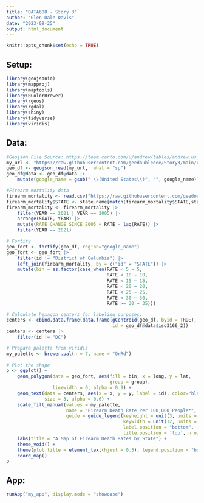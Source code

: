 ```yaml
---
title: "DATA608 - Story 3"
author: "Glen Dale Davis"
date: "2023-09-25"
output: html_document
---
```


```r
knitr::opts_chunk$set(echo = TRUE)
```

## Setup:

```r
library(geojsonio)
library(mapproj)
library(maptools)
library(RColorBrewer)
library(rgeos)
library(rgdal)
library(shiny)
library(tidyverse)
library(viridis)

```

## Data:

```r
#Geojson File Source: https://team.carto.com/u/andrew/tables/andrew.us_states_hexgrid/public/map
my_url <- "https://raw.githubusercontent.com/geedoubledee/Story3/main/us_states_hexgrid.geojson"
geo_df <- geojson_read(my_url,  what = "sp")
geo_df@data <- geo_df@data |>
    mutate(google_name = gsub(" \\(United States\\)", "", google_name))

#Firearm mortality data
firearm_mortality <- read.csv("https://raw.githubusercontent.com/geedoubledee/Story3/main/cdc_nchs_firearm_mortality_by_state.csv")
firearm_mortality$STATE <- state.name[match(firearm_mortality$STATE,state.abb)]
firearm_mortality <- firearm_mortality |>
    filter(YEAR == 2021 | YEAR == 2005) |>
    arrange(STATE, YEAR) |>
    mutate(RATE_CHANGE_SINCE_2005 = RATE - lag(RATE)) |>
    filter(YEAR == 2021)

# Fortify
geo_fort <- fortify(geo_df, region="google_name")
geo_fort <- geo_fort |>
    filter(id != "District of Columbia") |>
    left_join(firearm_mortality, by = c("id" = "STATE")) |>
    mutate(bin = as.factor(case_when(RATE < 5 ~ 5,
                                     RATE < 10 ~ 10,
                                     RATE < 15 ~ 15,
                                     RATE < 20 ~ 20,
                                     RATE < 25 ~ 25,
                                     RATE < 30 ~ 30,
                                     RATE >= 30 ~ 35)))

# Calculate hexagon centers for labeling purposes:
centers <- cbind.data.frame(data.frame(gCentroid(geo_df, byid = TRUE),
                                       id = geo_df@data$iso3166_2))
centers <- centers |>
    filter(id != "DC")

# Prepare palette from viridis
my_palette <- brewer.pal(n = 7, name = "OrRd")
 
# Plot the shape
p <- ggplot() +
    geom_polygon(data = geo_fort, aes(fill = bin, x = long, y = lat,
                                      group = group),
                 linewidth = 0, alpha = 0.9) +
    geom_text(data = centers, aes(x = x, y = y, label = id), color="black",
              size = 3, alpha = 0.6) +
    scale_fill_manual(values = my_palette,
                      name = "Firearm Death Rate Per 100,000 People*",
                      guide = guide_legend(keyheight = unit(3, units = "mm"),
                                           keywidth = unit(12, units = "mm"),
                                           label.position = "bottom",
                                           title.position = 'top', nrow=1)) +
    labs(title = "A Map of Firearm Death Rates by State") +
    theme_void() +
    theme(plot.title = element_text(hjust = 0.5), legend.position = "bottom") +
    coord_map()
p

```

## App:

```r
runApp("my_app", display.mode = "showcase")

```
